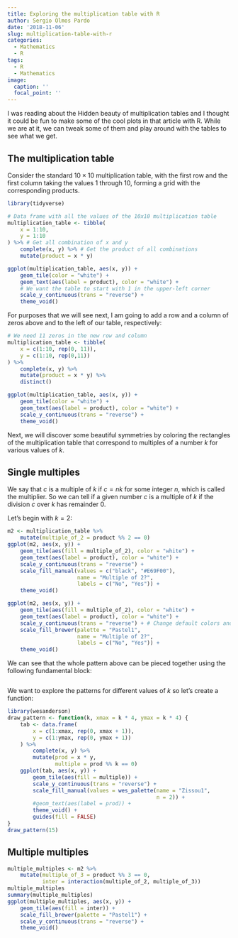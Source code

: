 ```yaml
---
title: Exploring the multiplication table with R
author: Sergio Olmos Pardo
date: '2018-11-06'
slug: multiplication-table-with-r
categories:
  - Mathematics
  - R
tags:
  - R
  - Mathematics
image:
  caption: ''
  focal_point: ''
---
```


I was reading about the Hidden beauty of multiplication tables and I thought it could be fun to make some of the cool plots in that article with R. While we are at it, we can tweak some of them and play around with the tables to see what we get.

## The multiplication table

Consider the standard $10 \times 10$ multiplication table, with the first row and the first column taking the values $1$ through $10$, forming a grid with the corresponding products.
```r
library(tidyverse)

# Data frame with all the values of the 10x10 multiplication table
multiplication_table <- tibble(
    x = 1:10,
    y = 1:10
) %>% # Get all combination of x and y
    complete(x, y) %>% # Get the product of all combinations
    mutate(product = x * y)

ggplot(multiplication_table, aes(x, y)) +
    geom_tile(color = "white") +
    geom_text(aes(label = product), color = "white") +
    # We want the table to start with 1 in the upper-left corner
    scale_y_continuous(trans = "reverse") +
    theme_void()
```

For purposes that we will see next, I am going to add a row and a column of zeros above and to the left of our table, respectively:
```r
# We need 11 zeros in the new row and column
multiplication_table <- tibble(
    x = c(1:10, rep(0, 11)),
    y = c(1:10, rep(0,11))
) %>% 
    complete(x, y) %>% 
    mutate(product = x * y) %>% 
    distinct()

ggplot(multiplication_table, aes(x, y)) +
    geom_tile(color = "white") +
    geom_text(aes(label = product), color = "white") +
    scale_y_continuous(trans = "reverse") +
    theme_void()
```

Next, we will discover some beautiful symmetries by coloring the rectangles of the multiplication table that correspond to multiples of a number $k$ for various values of $k$.

## Single multiples

We say that $c$ is a multiple of $k$ if $c = n k$ for some integer $n$, which is called the multiplier. So we can tell if a given number $c$ is a multiple of $k$ if the division $c$ over $k$ has remainder 0.

Let's begin with $k = 2$:
```r
m2 <- multiplication_table %>% 
    mutate(multiple_of_2 = product %% 2 == 0)
ggplot(m2, aes(x, y)) +
    geom_tile(aes(fill = multiple_of_2), color = "white") +
    geom_text(aes(label = product), color = "white") +
    scale_y_continuous(trans = "reverse") +
    scale_fill_manual(values = c("black", "#E69F00"),
                      name = "Multiple of 2?",
                      labels = c("No", "Yes")) +
    theme_void()
```

```r
ggplot(m2, aes(x, y)) +
    geom_tile(aes(fill = multiple_of_2), color = "white") +
    geom_text(aes(label = product), color = "white") +
    scale_y_continuous(trans = "reverse") + # Change default colors and edit legend
    scale_fill_brewer(palette = "Pastel1",
                      name = "Multiple of 2?",
                      labels = c("No", "Yes")) +
    theme_void()
```

We can see that the whole pattern above can be pieced together using the following fundamental block:
```r

```


We want to explore the patterns for different values of $k$ so let's create a function:
```r
library(wesanderson)
draw_pattern <- function(k, xmax = k * 4, ymax = k * 4) {
    tab <- data.frame(
        x = c(1:xmax, rep(0, xmax + 1)),
        y = c(1:ymax, rep(0, ymax + 1))
    ) %>% 
        complete(x, y) %>% 
        mutate(prod = x * y,
               multiple = prod %% k == 0)
    ggplot(tab, aes(x, y)) +
        geom_tile(aes(fill = multiple)) +
        scale_y_continuous(trans = "reverse") +
        scale_fill_manual(values = wes_palette(name = "Zissou1",
                                               n = 2)) +
        #geom_text(aes(label = prod)) +
        theme_void() +
        guides(fill = FALSE)
}
draw_pattern(15)
```



## Multiple multiples


```r
multiple_multiples <- m2 %>%
    mutate(multiple_of_3 = product %% 3 == 0,
           inter = interaction(multiple_of_2, multiple_of_3))
multiple_multiples
summary(multiple_multiples)
ggplot(multiple_multiples, aes(x, y)) +
    geom_tile(aes(fill = inter)) +
    scale_fill_brewer(palette = "Pastel1") +
    scale_y_continuous(trans = "reverse") +
    theme_void()
```



